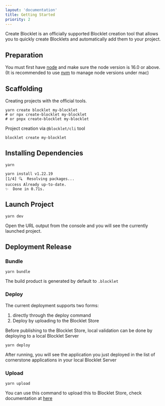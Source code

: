 ```yaml
---
layout: 'documentation'
title: Getting Started
priority: 2
---
```


Create Blocklet is an officially supported Blocklet creation tool that allows you to quickly create Blocklets and automatically add them to your project.

## Preparation

You must first have [node](https://nodejs.org/en/) and make sure the node version is 16.0 or above. (It is recommended to use [nvm](https://github.com/creationix/nvm) to manage node versions under mac)

## Scaffolding

Creating projects with the official tools.

```shell
yarn create blocklet my-blocklet
# or npx create-blocklet my-blocklet
# or pnpx create-blocklet my-blocklet
```

Project creation via `@blocklet/cli` tool

```shell
blocklet create my-blocklet
```

## Installing Dependencies

```shell
yarn

yarn install v1.22.19
[1/4] 🔍  Resolving packages...
success Already up-to-date.
✨  Done in 0.71s.
```

## Launch Project

```shell
yarn dev
```

Open the URL output from the console and you will see the currently launched project.

## Deployment Release

### Bundle

```shell
yarn bundle
```

The build product is generated by default to `.blocklet`

### Deploy

The current deployment supports two forms:

1. directly through the deploy command
2. Deploy by uploading to the Blocklet Store

Before publishing to the Blocklet Store, local validation can be done by deploying to a local Blocklet Server

```shell
yarn deploy
```

After running, you will see the application you just deployed in the list of cornerstone applications in your local Blocklet Server

### Upload

```shell
yarn upload
```

You can use this command to upload this to Blocklet Store, check documentation at [here](https://docs.arcblock.io/abtnode/en/store)
